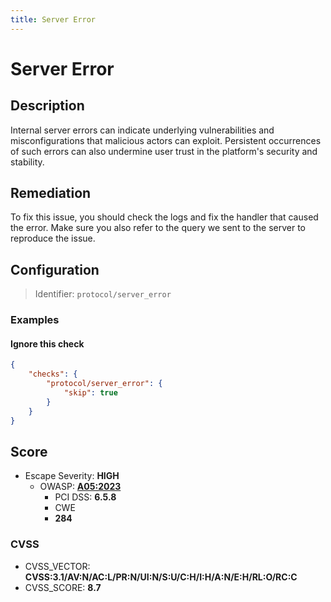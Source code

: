 ```yaml
---
title: Server Error
---
```


# Server Error

## Description

Internal server errors can indicate underlying vulnerabilities and misconfigurations that malicious actors can exploit. Persistent occurrences of such errors can also undermine user trust in the platform's security and stability.


## Remediation

To fix this issue, you should check the logs and fix the handler that caused the error.
Make sure you also refer to the query we sent to the server to reproduce the issue.




## Configuration

> Identifier: `protocol/server_error`



### Examples



#### Ignore this check

```json
{
    "checks": {
        "protocol/server_error": {
            "skip": true
        }
    }
}
```




## Score

- Escape Severity: **<span className="high-severity">HIGH</span>**
  - OWASP: **[A05:2023](https://github.com/OWASP/API-Security/blob/master/editions/2023/en/0xa5-broken-function-level-authorization.md)**
    - PCI DSS: **6.5.8**
    - CWE
    - **284**
      
      
      

### CVSS

- CVSS_VECTOR: **CVSS:3.1/AV:N/AC:L/PR:N/UI:N/S:U/C:H/I:H/A:N/E:H/RL:O/RC:C**
- CVSS_SCORE: **8.7**

